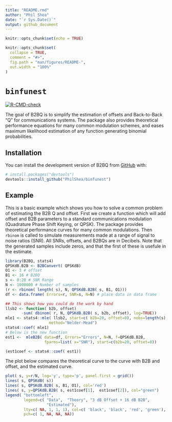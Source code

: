 ```yaml
---
title: "README.rmd"
author: "Phil Shea"
date: "`r Sys.Date()`"
output: github_document
---
```


```r
knitr::opts_chunk$set(echo = TRUE)
```

```r
knitr::opts_chunk$set(
  collapse = TRUE,
  comment = "#>",
  fig.path = "man/figures/README-",
  out.width = "100%"
)
```

# `binfunest`

<!-- badges: start -->
[![R-CMD-check](https://github.com/PhilShea/binfunest/actions/workflows/R-CMD-check.yaml/badge.svg)](https://github.com/PhilShea/binfunest/actions/workflows/R-CMD-check.yaml)
<!-- badges: end -->

The goal of B2BQ is to simplify the estimation of offsets and Back-to-Back "Q" for communications systems.  The package also provides theoretical performance equations for many common modulation schemes, and eases maximum likelihood estimation of any function generating binomial probabilities.

## Installation

You can install the development version of B2BQ from [GitHub](https://github.com/) with:

``` r
# install.packages("devtools")
devtools::install_github("PhilShea/binfunest")
```

## Example

This is a basic example which shows you how to solve a common problem of estimating the B2B Q and offset.  First we create a function which will add offset and B2B parameters to a standard communications modulation (Quadrature Phase Shift Keying, or QPSK).  The package provides theoretical performance curves for many common modulations.  Then `rbinom` is called to simulate measurements made at a range of signal to noise ratios (SNR).  All SNRs, offsets, and B2BQs are in Decibels.  Note that the generated samples include zeros, and that the first of these is usefule in the estimate.

```r
library(B2BQ, stats4)
QPSKdB.B2B <- B2BConvert( QPSKdB)
O1 <- 3 # offset
B1 <- 16 # B2BQ
s <- 0:20 # SNR Range 
N <- 1000000 # Number of samples
(r <- rbinom( length( s), N, QPSKdB.B2B( s, B1, O1)))
df <- data.frame( Errors=r, SNR=s, N=N) # place data in data frame

## This shows how you could do the work by hand
llsb2 <- function( b2b, offset)
       -sum( dbinom( r, N, QPSKdB.B2B( s, b2b, offset), log=TRUE))
mle1 <- stats4::mle( llsb2, start=c( b2b=20, offset=0), nobs=length(s),
                   method="Nelder-Mead")
stats4::coef( mle1)
# Below is the new function
est1 <-  mleB2B( data=df, Errors="Errors", N=N, f=QPSKdB.B2B,
                 fparms=list( x="SNR"), start=c(b2b=20, offset=0))

(est1coef <- stats4::coef( est1))
```

The plot below compares the theoretical curve to the curve with B2B and offset, and the estimated curve.


```r
plot( s, y=r/N, log='y', type='p', panel.first = grid())
lines( s, QPSKdB( s))
lines( s, QPSKdB.B2B( s, B1, O1), col='red')
lines( s, y=QPSKdB.B2B( s, est1coef[1],  est1coef[2]), col="green")
legend( "bottomleft",
        legend=c( "Data",  "Theory", "3 dB Offset + 16 dB B2B", 
                  "Estimated"),
        lty=c( NA, 1, 1, 1), col=c( 'black', 'black', 'red', 'green'),
        pch=c( 1, NA, NA, NA))
```
